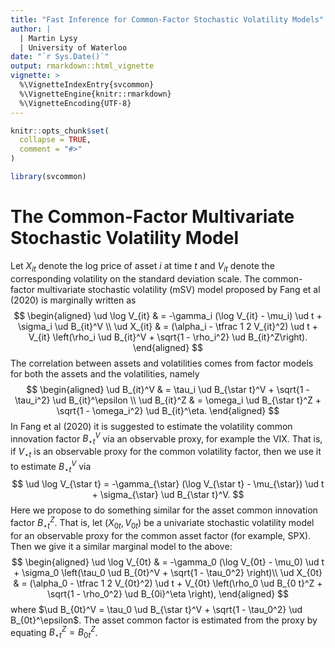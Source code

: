 ```yaml
---
title: "Fast Inference for Common-Factor Stochastic Volatility Models"
author: |
  | Martin Lysy
  | University of Waterloo
date: "`r Sys.Date()`"
output: rmarkdown::html_vignette
vignette: >
  %\VignetteIndexEntry{svcommon}
  %\VignetteEngine{knitr::rmarkdown}
  %\VignetteEncoding{UTF-8}
---
```


<!-- latex macros -->
<script type="text/x-mathjax-config">
  MathJax.Hub.Config({
      TeX: {
	  Macros: {
	      bm: ["\\boldsymbol{#1}",1],
	      tx: ["\\textrm{#1}",1],
	      rv: ["#2_{#1},\\ldots,#2_{#3}",3,"1"],
	      iid: ["\\overset{\\;\\tx{iid}\\;}{\\sim}"],
	      ind: ["\\overset{\\:\\tx{ind}\\:}{\\sim}"],
	      var: ["\\operatorname{var}"],
	      cov: ["\\operatorname{cov}"],
	      cor: ["\\operatorname{cor}"],
	      N: ["\\mathcal{N}"],
	      ud: ["\\mathop{}\\!\\mathrm{d}"],
	      der: ["\\frac{\\ud^{#1}}{\\ud{#2}^{#1}}", 2, ""],
	      del: ["\\frac{\\partial^{#1}}{\\partial{#2}^{#1}}", 2, ""],
	      fder: ["\\frac{\\ud^{#1}#3}{\\ud{#2}^{#1}}", 3, ""],
	      fdel: ["\\frac{\\partial^{#1}#3}{\\partial{#2}^{#1}}", 3, ""],
	      hess: ["\\frac{\\partial^2}{\\partial{#1}\\partial{#1}'}", 1],
	      fhess: ["\\frac{\\partial^2#2}{\\partial{#1}\\partial{#1}'}", 2],
	      ww: ["{\\bm{w}}"],
	      xx: ["{\\bm{x}}"],
	      yy: ["{\\bm{y}}"],
	      zz: ["{\\bm{z}}"],
	      XX: ["{\\bm{X}}"],
	      YY: ["{\\bm{Y}}"],
	      ZZ: ["{\\bm{Z}}"],
	      aal: ["{\\bm{\\alpha}}"],
	      bbe: ["{\\bm{\\beta}}"],
	      gga: ["{\\bm{\\gamma}}"],
	      eet: ["{\\bm{\\eta}}"],
	      lla: ["{\\bm{\\lambda}}"],
	      mmu: ["{\\bm{\\mu}}"],
	      pph: ["{\\bm{\\phi}}"],
	      pps: ["{\\bm{\\psi}}"],
	      rrh: ["{\\bm{\\rho}}"],
	      ssi: ["{\\bm{\\sigma}}"],
	      tta: ["{\\bm{\\tau}}"],
	      tth: ["{\\bm{\\theta}}"],
	      GGa: ["{\\bm{\\Gamma}}"],
	      SSi: ["{\\bm{\\Sigma}}"],
	      TTh: ["{\\bm{\\Theta}}"]
	  }
      }
  });
</script>


```r
knitr::opts_chunk$set(
  collapse = TRUE,
  comment = "#>"
)
```

```r
library(svcommon)
```

# The Common-Factor Multivariate Stochastic Volatility Model

Let $X_{it}$ denote the log price of asset $i$ at time $t$ and $V_{it}$ denote the corresponding volatility on the standard deviation scale.  The common-factor multivariate stochastic volatility (mSV) model proposed by Fang et al (2020) is marginally written as
$$
\begin{aligned}
\ud \log V_{it} & = -\gamma_i (\log V_{it} - \mu_i) \ud t + \sigma_i \ud B_{it}^V \\
\ud X_{it} & = (\alpha_i - \tfrac 1 2 V_{it}^2) \ud t + V_{it} \left(\rho_i \ud B_{it}^V + \sqrt{1 - \rho_i^2} \ud B_{it}^Z\right).
\end{aligned}
$$
The correlation between assets and volatilities comes from factor models for both the assets and the volatilities, namely
$$
\begin{aligned}
\ud B_{it}^V & = \tau_i \ud B_{\star t}^V + \sqrt{1 - \tau_i^2} \ud B_{it}^\epsilon \\
\ud B_{it}^Z & = \omega_i \ud B_{\star t}^Z + \sqrt{1 - \omega_i^2} \ud B_{it}^\eta.
\end{aligned}
$$
In Fang et al (2020) it is suggested to estimate the volatility common innovation factor $B_{\star t}^{V}$ via an observable proxy, for example the VIX.  That is, if $V_{\star t}$ is an observable proxy for the common volatility factor, then we use it to estimate $B_{\star t}^V$ via
$$
\ud \log V_{\star t} = -\gamma_{\star} (\log V_{\star t} - \mu_{\star}) \ud t + \sigma_{\star} \ud B_{\star t}^V.
$$
Here we propose to do something similar for the asset common innovation factor $B_{\star t}^Z$.  That is, let $(X_{0t}, V_{0t})$ be a univariate stochastic volatility model for an observable proxy for the common asset factor (for example, SPX).  Then we give it a similar marginal model to the above:
$$
\begin{aligned}
\ud \log V_{0t} & = -\gamma_0 (\log V_{0t} - \mu_0) \ud t + \sigma_0 \left(\tau_0 \ud B_{0t}^V + \sqrt{1 - \tau_0^2} \right)\\
\ud X_{0t} & = (\alpha_0 - \tfrac 1 2 V_{0t}^2) \ud t + V_{0t} \left(\rho_0 \ud B_{0 t}^Z + \sqrt{1 - \rho_0^2} \ud B_{0i}^\eta \right),
\end{aligned}
$$
where $\ud B_{0t}^V = \tau_0 \ud B_{\star t}^V + \sqrt{1 - \tau_0^2} \ud B_{0t}^\epsilon$.  The asset common factor is estimated from the proxy by equating $B_{\star t}^Z = B_{0t}^Z$.
